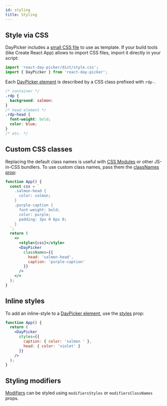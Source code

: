 ```yaml
---
id: styling
title: Styling
---
```


## Style via CSS

DayPicker includes a [small CSS
file](https://github.com/gpbl/react-day-picker/blob/master/packages/react-day-picker/src/style.css)
to use as template. If your build tools (like Create React App) allows to import
CSS files, import it directly in your script:

```js
import 'react-day-picker/dist/style.css';
import { DayPicker } from 'react-day-picker';
```

Each [DayPicker element](../api/types/uielement) is described by a CSS class prefixed with `rdp-`.

```css
/* container */
.rdp {
  background: salmon:
}
/* head element */
.rdp-head {
  font-weight: bold;
  color: blue;
}
/* etc. */
```

## Custom CSS classes

Replacing the default class names is useful with [CSS
Modules](https://github.com/css-modules/css-modules) or other JS-in-CSS bundlers. To
use custom class names, pass them the [classNames prop](./props.mdx#classnames):

```jsx showOutput
function App() {
  const css = `
    .salmon-head {
      color: salmon;
    }
    .purple-caption {
      font-weight: bold;
      color: purple;
      padding: 3px 0 6px 0;
    }
  `;
  return (
    <>
      <style>{css}</style>
      <DayPicker
        classNames={{
          head: 'salmon-head',
          caption: 'purple-caption'
        }}
      />
    </>
  );
}
```

## Inline styles

To add an inline-style to a [DayPicker element](../api/types/uielement), use the [styles](./api/daypicker#styles) prop:

```jsx showOutput
function App() {
  return (
    <DayPicker
      styles={{
        caption: { color: 'salmon ' },
        head: { color: 'violet' }
      }}
    />
  );
}
```

## Styling modifiers

[Modifiers](../tutorials/modifiers) can be styled using `modifiersStyles` or `modifiersClassNames` props.
